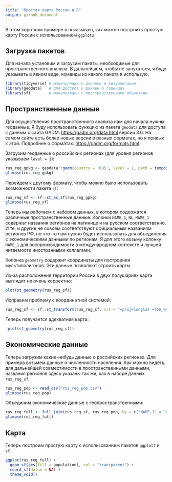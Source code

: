 ```yaml
---
title: "Простая карта России в R"
output: github_document
---
```


В этом коротком примере я показываю, как можно построить простую карту России с использованием `ggplot2`.

## Загрузка пакетов

Для начала установим и загрузим пакеты, необходимые для пространственного анализа. В дальнейшем, чтобы не запутаться, я буду указывать в явном виде, команды из какого пакета я использую. 

```r
library(tidyverse) # манипуляции с данными и визуализация
library(geodata)   # для доступа к данным о границах
library(sf)        # манипуляции с пространственными объектами
```

## Пространственные данные

Для осуществления пространственного анализа нам для начала нужны геоданные. Я буду использовать функцию из пакета `geodata` для доступа к данным с сайта GADM: <https://gadm.org/data.html> версии 3.6. На самом сайте есть более новые версии в разных форматах, но я привык к этой. Подробнее о форматах: <https://gadm.org/formats.html>.

Загрузим геоданные о российских регионах (для уровня регионов указываем `level = 1`): 

```r
rus_reg_gpkg <- geodata::gadm(country = 'RUS', level = 1, path = tempdir(), version = 3.6)
glimpse(rus_reg_gpkg)
```

Перейдем к другому формату, чтобы можно было использовать возможности пакета `sf`: 

```r
rus_reg_sf <- sf::st_as_sf(rus_reg_gpkg)
glimpse(rus_reg_sf)
```

Теперь мы работаем с набором данных, в котором содержатся различные пространственные данные. Колонки `NAME_1`, `NL_NAME_1` содержат названия регионов на латинице и на русском соответственно. И те, и другие не совсем соответствуют официальным названиям регионов РФ, но что-то нам нужно будет использовать для объединения с экономическими данными по регионам. Я для этого возьму колонку `NAME_1` для воспроизводимости в международном контексте и лучшей читаемости иностранными коллегами. 

Колонка `geometry` содержит координаты для построения мультиполигонов. Эти данные позволяют строить карты. 


Из-за расположения территории России в двух полушариях карта выглядит не очень корректно: 

```r
plot(st_geometry(rus_reg_sf))
```
Исправим проблему с координатной системой: 

```r
rus_reg_sf <- sf::st_transform(rus_reg_sf, crs = "+proj=longlat +lon_wrap=180")
```

Теперь получается адекватная карта: 

```r
 plot(st_geometry(rus_reg_sf))
```

## Экономические данные

Теперь загрузим какие-нибудь данные о российских регионах. Для примера возьмем данные о численности населения. Как можно видеть, для дальнейшей совместимости в пространственными данными, названия регионов здесь указаны так же, как в наборе данных `rus_reg_sf`. 

```r
rus_reg_pop <- read_csv("rus_reg_pop.csv")
glimpse(rus_reg_pop)
```

Объединим экономические данные с геопространственными: 

```r
rus_reg_full <- full_join(rus_reg_sf, rus_reg_pop, by = c("NAME_1" = "region"))
glimpse(rus_reg_full)
```


## Карта

Теперь построим простую карту с использованием пакетов `ggplot2` и `sf`. 

```r
ggplot(rus_reg_full) + 
  geom_sf(aes(fill = population), col = "transparent") + 
  coord_sf(datum = NA) + 
  theme_void()
```


